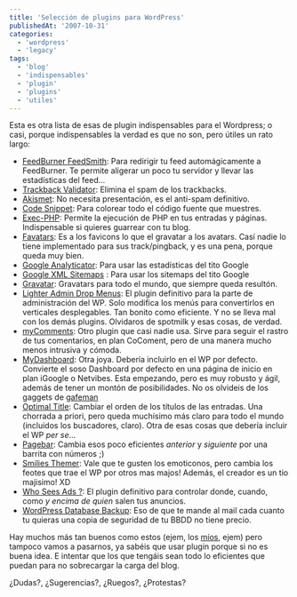 ```yaml
---
title: 'Selección de plugins para WordPress'
publishedAt: '2007-10-31'
categories:
  - 'wordpress'
  - 'legacy'
tags:
  - 'blog'
  - 'indispensables'
  - 'plugin'
  - 'plugins'
  - 'utiles'
---
```


Esta es otra lista de esas de plugin indispensables para el Wordpress; o casi, porque indispensables la verdad es que no son, pero útiles un rato largo:

- [FeedBurner FeedSmith](http://www.feedburner.com/fb/a/help/wordpress_quickstart 'Visit plugin homepage'): Para redirigir tu feed automágicamente a FeedBurner. Te permite aligerar un poco tu servidor y llevar las estadísticas del feed...
- [Trackback Validator](http://trackback.cs.rice.edu/ 'Visit plugin homepage'): Elimina el spam de los trackbacks.
- [Akismet](http://akismet.com/ 'Visit plugin homepage'): No necesita presentación, es el anti-spam definitivo.
- [Code Snippet](http://blog.enargi.com/codesnippet/ 'Visit plugin homepage'): Para colorear todo el código fuente que muestres.
- [Exec-PHP](http://bluesome.net/post/2005/08/18/50/ 'Visit plugin homepage'): Permite la ejecución de PHP en tus entradas y páginas. Indispensable si quieres guarrear con tu blog.
- [Favatars](http://dev.wp-plugins.org/wiki/favatars 'Visit plugin homepage'): Es a los favicons lo que el gravatar a los avatars. Casí nadie lo tiene implementado para sus track/pingback, y es una pena, porque queda muy bien.
- [Google Analyticator](http://cavemonkey50.com/code/google-analyticator/ 'Visit plugin homepage'): Para usar las estadísticas del tito Google
- [Google XML Sitemaps](http://www.arnebrachhold.de/redir/sitemap-home/ 'Visit plugin homepage') : Para usar los sitemaps del tito Google
- [Gravatar](http://www.gravatar.com/implement.php#section_2_2 'Visit plugin homepage'): Gravatars para todo el mundo, que siempre queda resultón.
- [Lighter Admin Drop Menus](http://www.italyisfalling.com/lighter-admin-drop-menus-wordpress-plugin 'Visit plugin homepage'): El plugin definitivo para la parte de administración del WP. Solo modifica los menús para convertirlos en verticales desplegables. Tan bonito como eficiente. Y no se lleva mal con los demás plugins. Olvidaros de spotmilk y esas cosas, de verdad.
- [myComments](http://defmay.com/wordpress/plugins/mycomments 'Visit plugin homepage'): Otro plugin que casi nadie usa. Sirve para seguir el rastro de tus comentarios, en plan CoComent, pero de una manera mucho menos intrusiva y cómoda.
- [MyDashboard](http://dev.clearskys.net/Wordpress/MyDashboard 'Visit plugin homepage'): Otra joya. Debería incluirlo en el WP por defecto. Convierte el soso Dashboard por defecto en una página de inicio en plan iGoogle o Netvibes. Esta empezando, pero es muy robusto y ágil, además de tener un montón de posibilidades. No os olvideis de los gaggets de [gafeman](http://www.viciao2k3.net/wordpress/mi-dashboard/ 'Visit plugin homepage')
- [Optimal Title](http://elasticdog.com/2004/09/optimal-title/ 'Visit plugin homepage'): Cambiar el orden de los títulos de las entradas. Una chorrada a priori, pero queda muchísimo más claro para todo el mundo (incluidos los buscadores, claro). Otra de esas cosas que debería incluir el WP _per se_...
- [Pagebar](http://www.elektroelch.de/hacks/wp/pagebar.html 'Visit plugin homepage'): Cambia esos poco eficientes _anterior_ y _siguiente_ por una barrita con números ;)
- [Smilies Themer](http://rick.jinlabs.com/code/smilies-themer/ 'Visit plugin homepage'): Vale que te gusten los emoticonos, pero cambia los feotes que trae el WP por otros mas majos! Además, el creador es un tio majisimo! XD
- [Who Sees Ads ?](http://planetozh.com/blog/my-projects/wordpress-plugin-who-sees-ads-control-adsense-display/ 'Visit plugin homepage'): El plugin definitivo para controlar donde, cuando, como _y encima de quien_ salen tus anuncios.
- [WordPress Database Backup](http://www.ilfilosofo.com/blog/wp-db-backup 'Visit plugin homepage'): Eso de que te mande al mail cada cuanto tu quieras una copia de seguridad de tu BBDD no tiene precio.

Hay muchos más tan buenos como estos (ejem, los [míos](http://rick.jinlabs.com/code), ejem) pero tampoco vamos a pasarnos, ya sabéis que usar plugin porque si no es buena idea. E intentar que los que tengáis sean todo lo eficientes que puedan para no sobrecargar la carga del blog.

¿Dudas?, ¿Sugerencias?, ¿Ruegos?, ¿Protestas?
